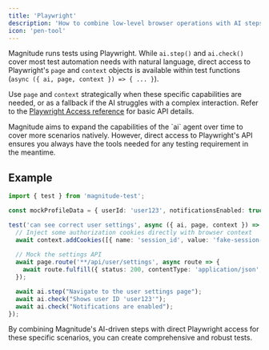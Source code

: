 ```yaml
---
title: 'Playwright'
description: 'How to combine low-level browser operations with AI steps'
icon: 'pen-tool'
---
```


Magnitude runs tests using Playwright. While `ai.step()` and `ai.check()` cover most test automation needs with natural language, direct access to Playwright's `page` and `context` objects is available within test functions (`async ({ ai, page, context }) => { ... }`).

Use `page` and `context` strategically when these specific capabilities are needed, or as a fallback if the AI struggles with a complex interaction. Refer to the [Playwright Access reference](../reference/playwright-access) for basic API details.

<Note>
Magnitude aims to expand the capabilities of the `ai` agent over time to cover more scenarios natively. However, direct access to Playwright's API ensures you always have the tools needed for any testing requirement in the meantime.
</Note>

## Example

```typescript
import { test } from 'magnitude-test';

const mockProfileData = { userId: 'user123', notificationsEnabled: true };

test('can see correct user settings', async ({ ai, page, context }) => {
  // Inject some authorization cookies directly with browser context
  await context.addCookies([{ name: 'session_id', value: 'fake-session-token', domain: 'localhost', path: '/' }]);
  
  // Mock the settings API
  await page.route('**/api/user/settings', async route => {
    await route.fulfill({ status: 200, contentType: 'application/json', body: JSON.stringify(mockProfileData) });
  });

  await ai.step("Navigate to the user settings page");
  await ai.check("Shows user ID 'user123'");
  await ai.check("Notifications are enabled");
});
```

By combining Magnitude's AI-driven steps with direct Playwright access for these specific scenarios, you can create comprehensive and robust tests.
